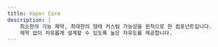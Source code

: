 ```yaml
---
title: Vapor Core
description: |
    최소한의 기능 제약, 최대한의 형태 커스텀 가능성을 원칙으로 한 컴포넌트입니다.
    제약 없이 자유롭게 설계할 수 있도록 높은 자유도를 제공합니다.
---
```


<AllComponentsContainer>
    <ComponentsCard
        name="Avatar"
        description="사용자가 설정한 프로필 이미지 혹은 텍스트를 UI 상에 나타냅니다."
        imageUrl="https://statics.goorm.io/gds/docs/all-components/core/avatar.svg"
        componentType="Data Display"
        href="/docs/vapor-core/avatar"
    />
    <ComponentsCard
        name="Badge"
        description="이미지, 컨텐츠 등의 상태 또는 분류를 시각적으로 표시합니다."
        imageUrl="https://statics.goorm.io/gds/docs/all-components/core/badge.svg"
        componentType="Data Display"
        href="/docs/vapor-core/badge"
    />
    <ComponentsCard
        name="Button"
        description="사용자에게 행동을 유도합니다."
        imageUrl="https://statics.goorm.io/gds/docs/all-components/core/button.svg"
        componentType="Buttons"
        href="/docs/vapor-core/button"
    />
    <ComponentsCard
        name="Card"
        description="이미지와 텍스트, 일부 기능 버튼을 포함한 컨테이너로 콘텐츠를 제공합니다."
        imageUrl="https://statics.goorm.io/gds/docs/all-components/core/card.svg"
        componentType="Data Display"
        href="/docs/vapor-core/card"
    />
    <ComponentsCard
        name="Dialog"
        description="현재 페이지에 오버레이로 표시해 사용자가 주요한 작업에 집중할 수 있도록 합니다. "
        imageUrl="https://statics.goorm.io/gds/docs/all-components/core/dialog.svg"
        componentType="Overlay"
        href="/docs/vapor-core/dialog"
    />
    <ComponentsCard
        name="IconButton"
        description="특정 작업이나 기능을 나타내는 버튼으로, 텍스트 없이 아이콘만으로 명령을 전달합니다."
        imageUrl="https://statics.goorm.io/gds/docs/all-components/core/icon-button.svg"
        componentType="Buttons"
        href="/docs/vapor-core/icon-button"
    />
    <ComponentsCard
        name="Nav"
        description="여러 콘텐츠 섹션 간에 전환할 수 있도록 돕는 요소로 클릭 시 페이지가 이동합니다."
        imageUrl="https://statics.goorm.io/gds/docs/all-components/core/nav.svg"
        componentType="Navigation"
        href="/docs/vapor-core/nav"
    />
    <ComponentsCard
        name="Text"
        description="시멘틱 태그와 타이포그래피 스타일을 별도로 지정하기 위해 사용합니다."
        imageUrl="https://statics.goorm.io/gds/docs/all-components/core/text.svg"
        componentType="Typography"
        href="/docs/vapor-core/text"
    />
    <ComponentsCard
        name="TextInput"
        description="사용자가 데이터를 입력할 수 있도록 텍스트, 숫자 등 다양한 형식의 입력 필드를 제공합니다."
        imageUrl="https://statics.goorm.io/gds/docs/all-components/core/textinput.svg"
        componentType="Inputs"
        href="/docs/vapor-core/text-input"
    />
</AllComponentsContainer>
